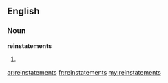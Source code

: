 ==English==

===Noun===
'''reinstatements'''

# {{plural of|[[reinstatement]]}}

[[ar:reinstatements]]
[[fr:reinstatements]]
[[my:reinstatements]]
